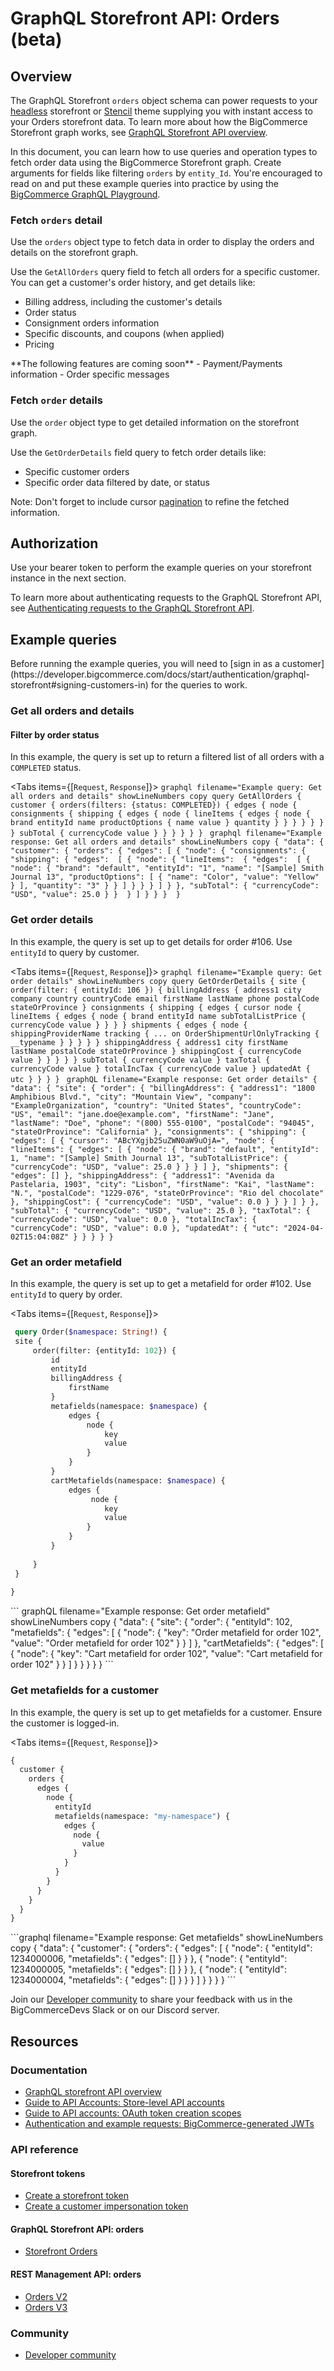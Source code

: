 # GraphQL Storefront API: Orders (beta)

## Overview

The GraphQL Storefront `orders` object schema can power requests to your [headless](/docs/storefront/headless) storefront or [Stencil](/docs/storefront/stencil/start) theme supplying you with instant access to your Orders storefront data. To learn more about how the BigCommerce Storefront graph works, see [GraphQL Storefront API overview](/docs/storefront/graphql).

In this document, you can learn how to use queries and operation types to fetch order data using the BigCommerce Storefront graph. Create arguments for fields like filtering `orders` by `entity_Id`. You're encouraged to read on and put these example queries into practice by using the [BigCommerce GraphQL Playground](/graphql-storefront/playground).

### Fetch `orders` detail

Use the `orders` object type to fetch data in order to display the orders and details on the storefront graph.

Use the `GetAllOrders` query field to fetch all orders for a specific customer. You can get a customer's order history, and get details like:

- Billing address, including the customer's details
- Order status
- Consignment orders information
- Specific discounts, and coupons (when applied)
- Pricing

<Callout type="info">
    **The following features are coming soon**
    - Payment/Payments information 
    - Order specific messages
</Callout>

### Fetch `order` details

Use the `order` object type to get detailed information on the storefront graph.

Use the `GetOrderDetails` field query to fetch order details like:

- Specific customer orders
- Specific order data filtered by date, or status

Note: Don't forget to include cursor [pagination](/docs/storefront/graphql#pagination) to refine the fetched information.

## Authorization

Use your bearer token to perform the example queries on your storefront instance in the next section. 

To learn more about authenticating requests to the GraphQL Storefront API, see [Authenticating requests to the GraphQL Storefront API](/docs/start/authentication/graphql-storefront).

## Example queries

<Callout type="info">
Before running the example queries, you will need to [sign in as a customer](https://developer.bigcommerce.com/docs/start/authentication/graphql-storefront#signing-customers-in) for the queries to work.  
</Callout>

### Get all orders and details

#### Filter by order status
In this example, the query is set up to return a filtered list of all orders with a `COMPLETED` status. 

<Tabs items={[`Request`, `Response`]}>
    <Tab>
    ```graphql filename="Example query: Get all orders and details" showLineNumbers copy
    query GetAllOrders {
      customer {
        orders(filters: {status: COMPLETED}) {
          edges {
            node {
              consignments {
                shipping {
                  edges {
                    node {
                      lineItems {
                        edges {
                          node {
                            brand
                            entityId
                            name
                            productOptions {
                              name
                              value
                            }
                            quantity
                          }
                        }
                      }
                    }
                  }
                }
              }
              subTotal {
                currencyCode
                value
              }
            }
          }
        }
      }
    }
    ```
    </Tab>
    <Tab>
    ```graphql filename="Example response: Get all orders and details" showLineNumbers copy
    {
      "data": {
        "customer": {
          "orders": {
            "edges": [
              {
                "node": {
                  "consignments": {
                    "shipping": {
                      "edges":  [
                        {
                        "node": {
                          "lineItems":  {
                            "edges":  [
                                {
                                "node": {
                                  "brand": "default",
                                  "entityId": "1",
                                  "name": "[Sample] Smith Journal 13",
                                  "productOptions": [
                                    {
                                      "name": "Color",
                                      "value": "Yellow"
                                    }
                                  ],
                                  "quantity": "3"
                                }
                              }
                            ]
                          }
                        }
                        }
                      ]
                    }
                  },
                "subTotal": {
                  "currencyCode": "USD",
                  "value": 25.0
                  }
                } 
              }
            ]
          }
        }
      } 
    }
    ```
    </Tab>
</Tabs>

### Get order details
In this example, the query is set up to get details for order #106. Use `entityId` to query by customer. 

<Tabs items={[`Request`, `Response`]}>
  <Tab>
    ```graphql filename="Example query: Get order details" showLineNumbers copy
    query GetOrderDetails {
      site {
        order(filter: { entityId: 106 }) {
          billingAddress {
            address1
            city
            company
            country
            countryCode
            email
            firstName
            lastName
            phone
            postalCode
            stateOrProvince
          }
          consignments {
            shipping {
              edges {
                  cursor
                  node {
                  lineItems {
                    edges {
                      node {
                        brand
                        entityId
                        name
                        subTotalListPrice {
                          currencyCode
                          value
                        }
                      }
                    }
                  }
                  shipments {
                    edges {
                      node {
                        shippingProviderName
                        tracking {
                          ... on OrderShipmentUrlOnlyTracking {
                              __typename
                          }
                        }
                      }
                    }
                  }
                  shippingAddress {
                    address1
                    city
                    firstName
                    lastName
                    postalCode
                    stateOrProvince
                  }
                  shippingCost {
                    currencyCode
                      value
                  }
                }
              }
            }
          }
          subTotal {
            currencyCode
            value
          }
          taxTotal {
            currencyCode
            value
          }
          totalIncTax {
            currencyCode
            value
          }
          updatedAt {
            utc
          }
        }
      }
    }
    ```
    </Tab>
    <Tab>
    ``` graphQL filename="Example response: Get order details"
    {
      "data": {
        "site": {
          "order": {
            "billingAddress": {
              "address1": "1800 Amphibious Blvd.",
              "city": "Mountain View",
              "company": "ExampleOrganization",
              "country": "United States",
              "countryCode": "US",
              "email": "jane.doe@example.com",
              "firstName": "Jane",
              "lastName": "Doe",
              "phone": "(800) 555-0100",
              "postalCode": "94045",
              "stateOrProvince": "California"
            },
            "consignments": {
              "shipping": {
                "edges": [
                  {
                  "cursor": "ABcYXgjb25uZWN0aW9uOjA=",
                  "node": {
                    "lineItems": {
                      "edges": [
                        {
                          "node": {
                            "brand": "default",
                            "entityId": 1,
                            "name": "[Sample] Smith Journal 13",
                            "subTotalListPrice": {
                                "currencyCode": "USD",
                                "value": 25.0
                            }
                          }
                        }
                      ]
                    },
                    "shipments": {
                      "edges": []
                    },
                    "shippingAddress": {
                      "address1": "Avenida da Pastelaria, 1903",
                      "city": "Lisbon",
                      "firstName": "Kai",
                      "lastName": "N.",
                      "postalCode": "1229-076",
                      "stateOrProvince": "Rio del chocolate"
                    },
                    "shippingCost": {
                      "currencyCode": "USD",
                        "value": 0.0
                    }
                  }
                }
              ]
            }
          },
          "subTotal": {
              "currencyCode": "USD",
              "value": 25.0
          },
          "taxTotal": {
              "currencyCode": "USD",
              "value": 0.0
          },
          "totalIncTax": {
              "currencyCode": "USD",
              "value": 0.0
          },
          "updatedAt": {
              "utc": "2024-04-02T15:04:08Z"
          }
        }
      }
    }
    }
    ```
  </Tab>
</Tabs>

### Get an order metafield
In this example, the query is set up to get a metafield for order #102. Use `entityId` to query by order.

<Tabs items={[`Request`, `Response`]}>
  <Tab>
   ```graphql filename="Example query: Get order metafield" showLineNumbers copy
    query Order($namespace: String!) {
    site {
        order(filter: {entityId: 102}) {
            id
            entityId
            billingAddress {
                firstName
            }
            metafields(namespace: $namespace) {
                edges {
                    node {
                        key
                        value
                    }
                }
            }
            cartMetafields(namespace: $namespace) {
                edges {
                     node {
                        key
                        value
                    }
                }
            }
            
        }
    }
    
}
```
</Tab>
    <Tab>
   ``` graphQL filename="Example response: Get order metafield" showLineNumbers copy
   {
  "data": {
    "site": {
      "order": {
        "entityId": 102,
        "metafields": {
          "edges": [
            {
              "node": {
                "key": "Order metafield for order 102",
                "value": "Order metafield for order 102"
              }
            }
          ]
        },
        "cartMetafields": {
          "edges": [
            {
              "node": {
                "key": "Cart metafield for order 102",
                "value": "Cart metafield for order 102"
              }
            }
          ]
        }
      }
    }
  }
}
   ```
 </Tab>
</Tabs>

### Get metafields for a customer
In this example, the query is set up to get metafields for a customer. Ensure the customer is logged-in.

<Tabs items={[`Request`, `Response`]}>
  <Tab>
   ```graphql filename="Example query: Get metafields" showLineNumbers copy
   {
     customer {
       orders {
         edges {
           node {
             entityId
             metafields(namespace: "my-namespace") {
               edges {
                 node {
                   value
                 }
               }
             }
           }
         }
       }
     }
   }
```
   </Tab>
<Tab>
  ```graphql filename="Example response: Get metafields" showLineNumbers copy
   {
    "data": {
        "customer": {
            "orders": {
                "edges": [
                    {
                        "node": {
                            "entityId": 1234000006,
                            "metafields": {
                                "edges": []
                            }
                        }
                    },
                    {
                        "node": {
                            "entityId": 1234000005,
                            "metafields": {
                                "edges": []
                            }
                        }
                    },
                    {
                        "node": {
                            "entityId": 1234000004,
                            "metafields": {
                                "edges": []
                            }
                        }
                    }
                ]
            }
        }
    }
} 
  ```
</Tab>
</Tabs>

Join our [Developer community](/community) to share your feedback with us in the BigCommerceDevs Slack or on our Discord server.

## Resources

### Documentation

* [GraphQL storefront API overview](/docs/storefront/graphql)
* [Guide to API Accounts: Store-level API accounts](/docs/start/authentication/api-accounts#store-level-api-accounts)
* [Guide to API accounts: OAuth token creation scopes](/docs/start/authentication/api-accounts#token-creation-scopes)
* [Authentication and example requests: BigCommerce-generated JWTs](/docs/start/authentication#bigcommerce-generated-jwts)

### API reference

#### Storefront tokens

* [Create a storefront token](/docs/rest-authentication/tokens#create-a-token)
* [Create a customer impersonation token](/docs/rest-authentication/tokens/customer-impersonation-token#create-a-token)

#### GraphQL Storefront API: orders

* [Storefront Orders](/docs/rest-storefront/orders)

#### REST Management API: orders

* [Orders V2](/docs/rest-management/orders/)
* [Orders V3](/docs/rest-management/transactions)

### Community

* [Developer community](/community)
